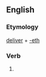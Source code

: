 ==English==

===Etymology===
[[deliver]] + [[-eth]]

===Verb===
{{infl|en|verb form}}

# {{archaic third-person singular of|deliver}}